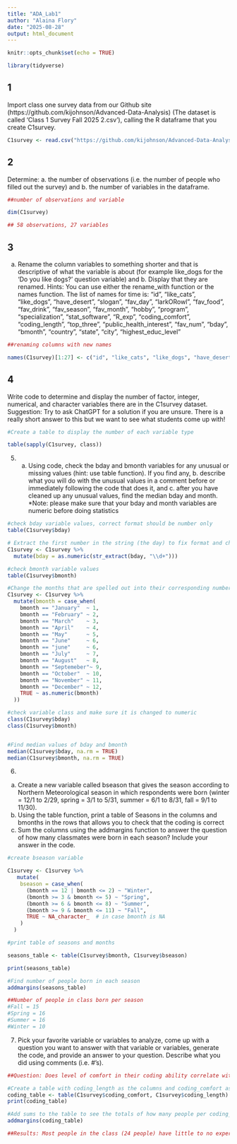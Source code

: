 ```yaml
---
title: "ADA_Lab1"
author: "Alaina Flory"
date: "2025-08-28"
output: html_document
---
```


```r
knitr::opts_chunk$set(echo = TRUE)

library(tidyverse)

```

## 1

Import class one survey data from our Github site (https://github.com/kijohnson/Advanced-Data-Analysis) (The dataset is called ‘Class 1 Survey Fall 2025 2.csv’), calling the R dataframe that you create C1survey.

```r

C1survey <- read.csv("https://github.com/kijohnson/Advanced-Data-Analysis/raw/refs/heads/main/Class%201%20Survey%20Fall%202025%202.csv")

```

## 2

Determine: a. the number of observations (i.e. the number of people who filled out the survey) and b. the number of variables in the dataframe.

```r
##number of observations and variable

dim(C1survey)

## 58 observations, 27 variables

```

## 3
a. Rename the column variables to something shorter and that is descriptive of what the variable is about (for example like_dogs for the ‘Do you like dogs?’ question variable) and b. Display that they are renamed. Hints: You can use either the rename_with function or the names function. The list of names for time is:
“id”, “like_cats”, “like_dogs”, “have_desert”, “slogan”, “fav_day”, “larkORowl”, “fav_food”, “fav_drink”, “fav_season”, “fav_month”, “hobby”, “program”, “specialization”, “stat_software”, “R_exp”, “coding_comfort”, “coding_length”, “top_three”, “public_health_interest”, “fav_num”, “bday”, “bmonth”, “country”, “state”, “city”, “highest_educ_level”

```r

##renaming columns with new names

names(C1survey)[1:27] <- c("id", "like_cats", "like_dogs", "have_desert", "slogan", "fav_day", "larkORowl", "fav_food", "fav_drink", "fav_season", "fav_month", "hobby", "program", "specialization", "stat_software", "R_exp", "coding_comfort", "coding_length", "top_three", "public_health_interest", "fav_num", "bday", "bmonth", "country", "state", "city", "highest_educ_level")

```

## 4

Write code to determine and display the number of factor, integer, numerical, and character variables there are in the C1survey dataset. Suggestion: Try to ask ChatGPT for a solution if you are unsure. There is a really short answer to this but we want to see what students come up with!

```r

#Create a table to display the number of each variable type

table(sapply(C1survey, class))

```

5. a. Using code, check the bday and bmonth variables for any unusual or missing values (hint: use table function). If you find any, b. describe what you will do with the unusual values in a comment before or immediately following the code that does it, and c. after you have cleaned up any unusual values, find the median bday and month. *Note: please make sure that your bday and month variables are numeric before doing statistics

```r

#check bday variable values, correct format should be number only
table(C1survey$bday)

# Extract the first number in the string (the day) to fix format and change to numeric
C1survey <- C1survey %>%
  mutate(bday = as.numeric(str_extract(bday, "\\d+")))

#check bmonth variable values
table(C1survey$bmonth)

#Change the months that are spelled out into their corresponding number and change to numeric
C1survey <- C1survey %>%
  mutate(bmonth = case_when(
    bmonth == "January"  ~ 1,
    bmonth == "February" ~ 2,
    bmonth == "March"    ~ 3,
    bmonth == "April"    ~ 4,
    bmonth == "May"      ~ 5,
    bmonth == "June"     ~ 6,
    bmonth == "june"     ~ 6,
    bmonth == "July"     ~ 7,
    bmonth == "August"   ~ 8,
    bmonth == "Septemeber"~ 9,
    bmonth == "October"  ~ 10,
    bmonth == "November" ~ 11,
    bmonth == "December" ~ 12,
    TRUE ~ as.numeric(bmonth) 
  ))

#check variable class and make sure it is changed to numeric
class(C1survey$bday)
class(C1survey$bmonth)


#Find median values of bday and bmonth
median(C1survey$bday, na.rm = TRUE)
median(C1survey$bmonth, na.rm = TRUE)

```

6. 
a. Create a new variable called bseason that gives the season according to Northern Meteorological season in which respondents were born (winter = 12/1 to 2/29, spring = 3/1 to 5/31, summer = 6/1 to 8/31, fall = 9/1 to 11/30). 
b. Using the table function, print a table of Seasons in the columns and bmonths in the rows that allows you to check that the coding is correct 
c. Sum the columns using the addmargins function to answer the question of how many classmates were born in each season? Include your answer in the code.

```r

#create bseason variable 

C1survey <- C1survey %>%
   mutate(
    bseason = case_when(
      (bmonth == 12 | bmonth <= 2) ~ "Winter",
      (bmonth >= 3 & bmonth <= 5) ~ "Spring",
      (bmonth >= 6 & bmonth <= 8) ~ "Summer",
      (bmonth >= 9 & bmonth <= 11) ~ "Fall",
      TRUE ~ NA_character_  # in case bmonth is NA
    )
  )

#print table of seasons and months

seasons_table <- table(C1survey$bmonth, C1survey$bseason)

print(seasons_table)

#Find number of people born in each season
addmargins(seasons_table)

##Number of people in class born per season
#Fall = 15
#Spring = 16
#Summer = 16
#Winter = 10

```

7. Pick your favorite variable or variables to analyze, come up with a question you want to answer with that variable or variables, generate the code, and provide an answer to your question. Describe what you did using comments (i.e. #’s).

```r

##Question: Does level of comfort in their coding ability correlate with how long they have been coding?

#Create a table with coding_length as the columns and coding_comfort as the rows
coding_table <- table(C1survey$coding_comfort, C1survey$coding_length)
print(coding_table)

#Add sums to the table to see the totals of how many people per coding_length and coding_comfort category
addmargins(coding_table)

##Results: Most people in the class (24 people) have little to no experience in R coding, and the majority of those with little experience responded with low comfort with R coding as well (coding_comfort = 1 or 2).

```


